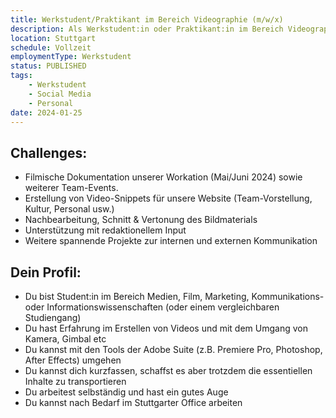 ```yaml
---
title: Werkstudent/Praktikant im Bereich Videographie (m/w/x)
description: Als Werkstudent:in oder Praktikant:in im Bereich Videographie bist du für die videographische Konzeption und Umsetzung von unserem Bewegtbild-Content für unsere Web- & Social-Media-Präsenz verantwortlich, z.B. Intro-Clips zu Unternehmen, Arbeitsalltag, Incentives, Personen oder unserem neuen Büro. Ein Highlight wird die Video-Dokumentation unserer Auslands-Workation sein, welche wir jedes Jahr im Frühsommer veranstalten. Du bringst ein hohes Maß an Eigenverantwortung und kreativen Ideen mit? Wenn du zudem auch noch neugierig und technikaffin bist, dann könntest du perfekt zu uns passen!
location: Stuttgart
schedule: Vollzeit
employmentType: Werkstudent
status: PUBLISHED
tags:
    - Werkstudent
    - Social Media
    - Personal
date: 2024-01-25
---
```


## Challenges:

-   Filmische Dokumentation unserer Workation (Mai/Juni 2024) sowie weiterer Team-Events.
-   Erstellung von Video-Snippets für unsere Website (Team-Vorstellung, Kultur, Personal usw.)
-   Nachbearbeitung, Schnitt & Vertonung des Bildmaterials
-   Unterstützung mit redaktionellem Input
-   Weitere spannende Projekte zur internen und externen Kommunikation

## Dein Profil:

-   Du bist Student:in im Bereich Medien, Film, Marketing, Kommunikations- oder Informationswissenschaften (oder einem vergleichbaren Studiengang)
-   Du hast Erfahrung im Erstellen von Videos und mit dem Umgang von Kamera, Gimbal etc
-   Du kannst mit den Tools der Adobe Suite (z.B. Premiere Pro, Photoshop, After Effects) umgehen
-   Du kannst dich kurzfassen, schaffst es aber trotzdem die essentiellen Inhalte zu transportieren
-   Du arbeitest selbständig und hast ein gutes Auge
-   Du kannst nach Bedarf im Stuttgarter Office arbeiten
